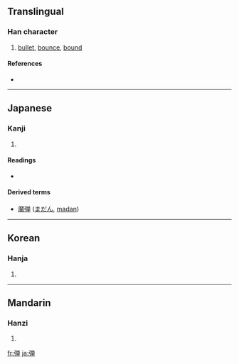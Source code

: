 {{also|彈}}
==Translingual==

===Han character===
{{Han char|rn=57|rad=弓|as=09|sn=12|four=|canj=弓火田十 (NFWJ)}}

# [[bullet]], [[bounce]], [[bound]]

====References====
* {{Han ref|kx=0360.221|dkj=09836|dj=0678.100|hdz=21000.041|uh=5F3E|ud=24382}}

----

==Japanese==

===Kanji===
{{ja-kanji|grade=c|rs=弓09}}

# {{defn|Japanese}}

====Readings====
* {{ja-readings|on=[[だん]] (dan), [[たん]] (tan)|kun=[[たま]] (tama), [[はずむ]] (hazumu), [[ひく]] (hiku), [[はじく]] (hajiku)}}

====Derived terms====
* [[魔弾]] ([[まだん]], [[madan]])

----

==Korean==

===Hanja===
{{ko-hanja|hangeul=탄|eumhun=|rv=tan|mr=t'an|y=than}}

# {{defn|Korean}}

----

==Mandarin==

===Hanzi===
{{cmn-hanzi|pin=[[dàn]] ([[dan4]])|wg=tan<sup>4</sup>}}

# {{defn|Mandarin}}

[[fr:弾]]
[[ja:弾]]